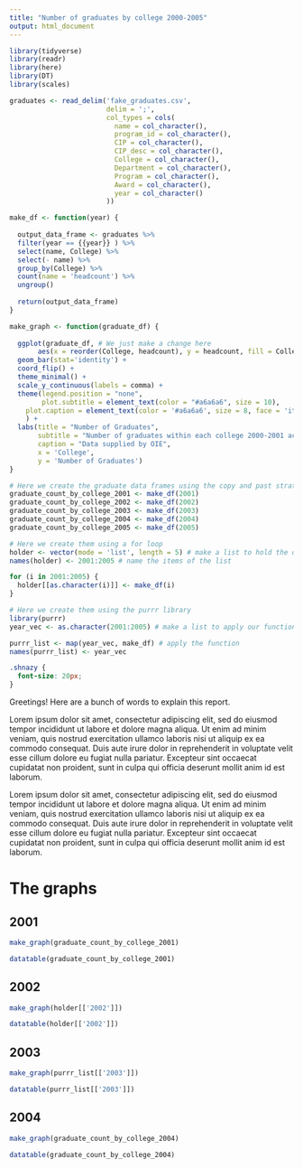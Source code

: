 ```yaml
---
title: "Number of graduates by college 2000-2005"
output: html_document
---
```


<!-- This file by Matt Nickodemus is licensed under a Creative Commons Attribution 4.0 International License -->

<!-- These steps all load the data and the functions. We don't want the end user to see these -->

```r
library(tidyverse)
library(readr)
library(here)
library(DT)
library(scales)
```


```r
graduates <- read_delim('fake_graduates.csv', 
                        delim = ';',
                        col_types = cols( 
                          name = col_character(),
                          program_id = col_character(),
                          CIP = col_character(),
                          CIP_desc = col_character(),
                          College = col_character(),
                          Department = col_character(),
                          Program = col_character(),
                          Award = col_character(),
                          year = col_character()
                        ))
```

```r
make_df <- function(year) {
  
  output_data_frame <- graduates %>% 
  filter(year == {{year}} ) %>% 
  select(name, College) %>% 
  select(- name) %>% 
  group_by(College) %>% 
  count(name = 'headcount') %>% 
  ungroup()
  
  return(output_data_frame)
}

make_graph <- function(graduate_df) {
  
  ggplot(graduate_df, # We just make a change here
       aes(x = reorder(College, headcount), y = headcount, fill = College)) +
  geom_bar(stat='identity') +
  coord_flip() +
  theme_minimal() +
  scale_y_continuous(labels = comma) +
  theme(legend.position = "none",
        plot.subtitle = element_text(color = "#a6a6a6", size = 10),
    plot.caption = element_text(color = '#a6a6a6', size = 8, face = 'italic')
    ) +
  labs(title = "Number of Graduates",
       subtitle = "Number of graduates within each college 2000-2001 academic year",
       caption = "Data supplied by OIE",
       x = 'College',
       y = 'Number of Graduates')
}
```

```r
# Here we create the graduate data frames using the copy and past strategy
graduate_count_by_college_2001 <- make_df(2001)
graduate_count_by_college_2002 <- make_df(2002)
graduate_count_by_college_2003 <- make_df(2003)
graduate_count_by_college_2004 <- make_df(2004)
graduate_count_by_college_2005 <- make_df(2005)

# Here we create them using a for loop
holder <- vector(mode = 'list', length = 5) # make a list to hold the data frames
names(holder) <- 2001:2005 # name the items of the list

for (i in 2001:2005) {
  holder[[as.character(i)]] <- make_df(i)
}

# Here we create them using the purrr library
library(purrr)
year_vec <- as.character(2001:2005) # make a list to apply our function to

purrr_list <- map(year_vec, make_df) # apply the function
names(purrr_list) <- year_vec
```

<!-- We can add html and css directly to the markdown document if we want to -->
```css
.shnazy {
  font-size: 20px;
}
```

Greetings! Here are a bunch of words to explain this report.

<p class='shnazy'>
Lorem ipsum dolor sit amet, consectetur adipiscing elit, sed do eiusmod tempor incididunt ut labore et dolore magna aliqua. Ut enim ad minim veniam, quis nostrud exercitation ullamco laboris nisi ut aliquip ex ea commodo consequat. Duis aute irure dolor in reprehenderit in voluptate velit esse cillum dolore eu fugiat nulla pariatur. Excepteur sint occaecat cupidatat non proident, sunt in culpa qui officia deserunt mollit anim id est laborum.
</p>

Lorem ipsum dolor sit amet, consectetur adipiscing elit, sed do eiusmod tempor incididunt ut labore et dolore magna aliqua. Ut enim ad minim veniam, quis nostrud exercitation ullamco laboris nisi ut aliquip ex ea commodo consequat. Duis aute irure dolor in reprehenderit in voluptate velit esse cillum dolore eu fugiat nulla pariatur. Excepteur sint occaecat cupidatat non proident, sunt in culpa qui officia deserunt mollit anim id est laborum.

# The graphs {.tabset}

## 2001

```r
make_graph(graduate_count_by_college_2001)
```

```r
datatable(graduate_count_by_college_2001)
```

## 2002

```r
make_graph(holder[['2002']])
```

```r
datatable(holder[['2002']])
```

## 2003

```r
make_graph(purrr_list[['2003']])
```

```r
datatable(purrr_list[['2003']])
```

## 2004

```r
make_graph(graduate_count_by_college_2004)
```

```r
datatable(graduate_count_by_college_2004)
```
